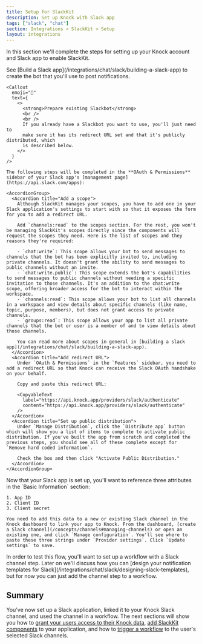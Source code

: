 ```yaml
---
title: Setup for SlackKit
description: Set up Knock with Slack app
tags: ["slack", "chat"]
section: Integrations > SlackKit > Setup
layout: integrations
---
```


In this section we'll complete the steps for setting up your Knock account and Slack app to enable SlackKit.

<Steps titleSize="h2">
  <Step title="Set up Slack app">
    See [Build a Slack app](/integrations/chat/slack/building-a-slack-app) to create the bot that you'll use to post notifications.

    <Callout
      emoji="🤖"
      text={
        <>
          <strong>Prepare existing Slackbot</strong>
          <br />
          <br />
          If you already have a Slackbot you want to use, you'll just need to
          make sure it has its redirect URL set and that it's publicly distributed, which
          is described below.
        </>
      }
    />

    The following steps will be completed in the **OAuth & Permissions** sidebar of your Slack app's [management page](https://api.slack.com/apps):

    <AccordionGroup>
      <Accordion title="Add a scope">
        Although SlackKit manages your scopes, you have to add one in your Slack application's settings to start with so that it exposes the form for you to add a redirect URL.

        Add `channels:read` to the scopes section. For the rest, you won't be managing SlackKit's scopes directly since the components will request the scopes they need. Here is the list of scopes and they reasons they're required:

        - `chat:write`: This scope allows your bot to send messages to channels that the bot has been explicitly invited to, including private channels. It doesn't grant the ability to send messages to public channels without an invite.
        - `chat:write.public`: This scope extends the bot's capabilities to send messages to public channels without needing a specific invitation to those channels. It's an addition to the chat:write scope, offering broader access for the bot to interact within the workspace.
        - `channels:read`: This scope allows your bot to list all channels in a workspace and view details about specific channels (like name, topic, purpose, members), but does not grant access to private channels.
        - `groups:read`: This scope allows your app to list all private channels that the bot or user is a member of and to view details about those channels.

        You can read more about scopes in general in [building a slack app](/integrations/chat/slack/building-a-slack-app).
      </Accordion>
      <Accordion title="Add redirect URL">
        Under `OAuth & Permissions` in the `Features` sidebar, you need to add a redirect URL so that Knock can receive the Slack OAuth handshake on your behalf.

        Copy and paste this redirect URL:

        <CopyableText
          label="https://api.knock.app/providers/slack/authenticate"
          content="https://api.knock.app/providers/slack/authenticate"
        />
      </Accordion>
      <Accordion title="Set up public distribution">
        Under `Manage Distribution`, click the `Distribute app` button which will show you a list of items to complete to activate public distribution. If you've built the app from scratch and completed the previous steps, you should see all of these complete except for `Remove hard coded information`.

        Check the box and then click "Activate Public Distribution."
      </Accordion>
    </AccordionGroup>

  </Step>
  <Step title="Add Slack app to Knock Slack channel">
    Now that your Slack app is set up, you'll want to reference three attributes in the `Basic Information` section:

    1. App ID
    2. Client ID
    3. Client secret

    You need to add this data to a new or existing Slack channel in the Knock dashboard to link your app to Knock. From the dashboard, [create a Slack channel](/concepts/channels#managing-channels) or open an existing one, and click `Manage configuration`. You'll see where to paste these three strings under `Provider settings`. Click `Update settings` to save.

  </Step>
  <Step title="Use Slack channel in a workflow">
    In order to test this flow, you'll want to set up a workflow with a Slack channel step. Later on we'll discuss how you can [design your notification templates for Slack](/integrations/chat/slack/designing-slack-templates), but for now you can just add the channel step to a workflow.
  </Step>
</Steps>

## Summary

You've now set up a Slack application, linked it to your Knock Slack channel, and used the channel in a workflow. The next sections will show you how to [grant your users access to their Knock data](/integrations/chat/slack-kit/resource-access-grants), [add SlackKit components](/integrations/chat/slack-kit/ui) to your application, and how to [trigger a workflow](/integrations/chat/slack-kit/trigger-workflow) to the user's selected Slack channels.
